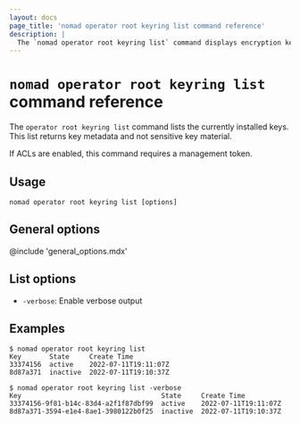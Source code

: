 ```yaml
---
layout: docs
page_title: 'nomad operator root keyring list command reference'
description: |
  The `nomad operator root keyring list` command displays encryption key metadata for installed keys. This command does not display sensitive key material.
---
```


# `nomad operator root keyring list` command reference

The `operator root keyring list` command lists the currently installed
keys. This list returns key metadata and not sensitive key material.

If ACLs are enabled, this command requires a management token.

## Usage

```plaintext
nomad operator root keyring list [options]
```

## General options

@include 'general_options.mdx'

## List options

- `-verbose`: Enable verbose output

## Examples

```shell-session
$ nomad operator root keyring list
Key       State     Create Time
33374156  active    2022-07-11T19:11:07Z
8d87a371  inactive  2022-07-11T19:10:37Z

$ nomad operator root keyring list -verbose
Key                                   State     Create Time
33374156-9f81-b14c-83d4-a2f1f87dbf99  active    2022-07-11T19:11:07Z
8d87a371-3594-e1e4-8ae1-3980122b0f25  inactive  2022-07-11T19:10:37Z
```
